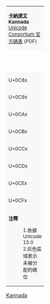 {| class="wikitable nounderlines" style="border-collapse:collapse;background:#FFFFFF;font-size:large;text-align:center"
| colspan="17" style="background:#F8F8F8;font-size:small" | '''[[卡納達文_(Unicode區段)|卡納達文]]'''<br />'''Kannada'''{{ref label|U0C80_as_of_Unicode_version|1}}{{ref label|U0C80_grey|2}}<br />[https://www.unicode.org/charts/PDF/U0C80.pdf Unicode Consortium 官方碼表] (PDF)
|- style="background:#F8F8F8;font-size:small"
| style="width:45pt" | &nbsp; || style="width:20pt"  | 0 || style="width:20pt"  | 1 || style="width:20pt"  | 2 || style="width:20pt"  | 3 || style="width:20pt"  | 4 || style="width:20pt"  | 5 || style="width:20pt"  | 6 || style="width:20pt"  | 7 || style="width:20pt"  | 8 || style="width:20pt"  | 9 || style="width:20pt"  | A || style="width:20pt"  | B || style="width:20pt"  | C || style="width:20pt"  | D || style="width:20pt"  | E || style="width:20pt"  | F
|-
| style="background:#F8F8F8;font-size:small" | U+0C8x
| title="U+0C80: KANNADA SIGN SPACING CANDRABINDU" | ಀ
| title="U+0C81: KANNADA SIGN CANDRABINDU" | ಁ
| title="U+0C82: KANNADA SIGN ANUSVARA" | ಂ
| title="U+0C83: KANNADA SIGN VISARGA" | ಃ
| title="U+0C84: KANNADA SIGN SIDDHAM" | ಄
| title="U+0C85: KANNADA LETTER A" | ಅ
| title="U+0C86: KANNADA LETTER AA" | ಆ
| title="U+0C87: KANNADA LETTER I" | ಇ
| title="U+0C88: KANNADA LETTER II" | ಈ
| title="U+0C89: KANNADA LETTER U" | ಉ
| title="U+0C8A: KANNADA LETTER UU" | ಊ
| title="U+0C8B: KANNADA LETTER VOCALIC R" | ಋ
| title="U+0C8C: KANNADA LETTER VOCALIC L" | ಌ
| title="Reserved" style="background-color:#CCCCCC;" |  
| title="U+0C8E: KANNADA LETTER E" | ಎ
| title="U+0C8F: KANNADA LETTER EE" | ಏ
|-
| style="background:#F8F8F8;font-size:small" | U+0C9x
| title="U+0C90: KANNADA LETTER AI" | ಐ
| title="Reserved" style="background-color:#CCCCCC;" |  
| title="U+0C92: KANNADA LETTER O" | ಒ
| title="U+0C93: KANNADA LETTER OO" | ಓ
| title="U+0C94: KANNADA LETTER AU" | ಔ
| title="U+0C95: KANNADA LETTER KA" | ಕ
| title="U+0C96: KANNADA LETTER KHA" | ಖ
| title="U+0C97: KANNADA LETTER GA" | ಗ
| title="U+0C98: KANNADA LETTER GHA" | ಘ
| title="U+0C99: KANNADA LETTER NGA" | ಙ
| title="U+0C9A: KANNADA LETTER CA" | ಚ
| title="U+0C9B: KANNADA LETTER CHA" | ಛ
| title="U+0C9C: KANNADA LETTER JA" | ಜ
| title="U+0C9D: KANNADA LETTER JHA" | ಝ
| title="U+0C9E: KANNADA LETTER NYA" | ಞ
| title="U+0C9F: KANNADA LETTER TTA" | ಟ
|-
| style="background:#F8F8F8;font-size:small" | U+0CAx
| title="U+0CA0: KANNADA LETTER TTHA" | ಠ
| title="U+0CA1: KANNADA LETTER DDA" | ಡ
| title="U+0CA2: KANNADA LETTER DDHA" | ಢ
| title="U+0CA3: KANNADA LETTER NNA" | ಣ
| title="U+0CA4: KANNADA LETTER TA" | ತ
| title="U+0CA5: KANNADA LETTER THA" | ಥ
| title="U+0CA6: KANNADA LETTER DA" | ದ
| title="U+0CA7: KANNADA LETTER DHA" | ಧ
| title="U+0CA8: KANNADA LETTER NA" | ನ
| title="Reserved" style="background-color:#CCCCCC;" |  
| title="U+0CAA: KANNADA LETTER PA" | ಪ
| title="U+0CAB: KANNADA LETTER PHA" | ಫ
| title="U+0CAC: KANNADA LETTER BA" | ಬ
| title="U+0CAD: KANNADA LETTER BHA" | ಭ
| title="U+0CAE: KANNADA LETTER MA" | ಮ
| title="U+0CAF: KANNADA LETTER YA" | ಯ
|-
| style="background:#F8F8F8;font-size:small" | U+0CBx
| title="U+0CB0: KANNADA LETTER RA" | ರ
| title="U+0CB1: KANNADA LETTER RRA" | ಱ
| title="U+0CB2: KANNADA LETTER LA" | ಲ
| title="U+0CB3: KANNADA LETTER LLA" | ಳ
| title="Reserved" style="background-color:#CCCCCC;" |  
| title="U+0CB5: KANNADA LETTER VA" | ವ
| title="U+0CB6: KANNADA LETTER SHA" | ಶ
| title="U+0CB7: KANNADA LETTER SSA" | ಷ
| title="U+0CB8: KANNADA LETTER SA" | ಸ
| title="U+0CB9: KANNADA LETTER HA" | ಹ
| title="Reserved" style="background-color:#CCCCCC;" |  
| title="Reserved" style="background-color:#CCCCCC;" |  
| title="U+0CBC: KANNADA SIGN NUKTA" | ಼
| title="U+0CBD: KANNADA SIGN AVAGRAHA" | ಽ
| title="U+0CBE: KANNADA VOWEL SIGN AA" | ಾ
| title="U+0CBF: KANNADA VOWEL SIGN I" | ಿ
|-
| style="background:#F8F8F8;font-size:small" | U+0CCx
| title="U+0CC0: KANNADA VOWEL SIGN II" | ೀ
| title="U+0CC1: KANNADA VOWEL SIGN U" | ು
| title="U+0CC2: KANNADA VOWEL SIGN UU" | ೂ
| title="U+0CC3: KANNADA VOWEL SIGN VOCALIC R" | ೃ
| title="U+0CC4: KANNADA VOWEL SIGN VOCALIC RR" | ೄ
| title="Reserved" style="background-color:#CCCCCC;" |  
| title="U+0CC6: KANNADA VOWEL SIGN E" | ೆ
| title="U+0CC7: KANNADA VOWEL SIGN EE" | ೇ
| title="U+0CC8: KANNADA VOWEL SIGN AI" | ೈ
| title="Reserved" style="background-color:#CCCCCC;" |  
| title="U+0CCA: KANNADA VOWEL SIGN O" | ೊ
| title="U+0CCB: KANNADA VOWEL SIGN OO" | ೋ
| title="U+0CCC: KANNADA VOWEL SIGN AU" | ೌ
| title="U+0CCD: KANNADA SIGN VIRAMA" | ್
| title="Reserved" style="background-color:#CCCCCC;" |  
| title="Reserved" style="background-color:#CCCCCC;" |  
|-
| style="background:#F8F8F8;font-size:small" | U+0CDx
| title="Reserved" style="background-color:#CCCCCC;" |  
| title="Reserved" style="background-color:#CCCCCC;" |  
| title="Reserved" style="background-color:#CCCCCC;" |  
| title="Reserved" style="background-color:#CCCCCC;" |  
| title="Reserved" style="background-color:#CCCCCC;" |  
| title="U+0CD5: KANNADA LENGTH MARK" | ೕ
| title="U+0CD6: KANNADA AI LENGTH MARK" | ೖ
| title="Reserved" style="background-color:#CCCCCC;" |  
| title="Reserved" style="background-color:#CCCCCC;" |  
| title="Reserved" style="background-color:#CCCCCC;" |  
| title="Reserved" style="background-color:#CCCCCC;" |  
| title="Reserved" style="background-color:#CCCCCC;" |  
| title="Reserved" style="background-color:#CCCCCC;" |  
| title="U+0CDD: KANNADA LETTER NAKAARA POLLU" | ೝ
| title="U+0CDE: KANNADA LETTER FA (alias KANNADA LETTER LLLA)" | ೞ
| title="Reserved" style="background-color:#CCCCCC;" |  
|-
| style="background:#F8F8F8;font-size:small" | U+0CEx
| title="U+0CE0: KANNADA LETTER VOCALIC RR" | ೠ
| title="U+0CE1: KANNADA LETTER VOCALIC LL" | ೡ
| title="U+0CE2: KANNADA VOWEL SIGN VOCALIC L" | ೢ
| title="U+0CE3: KANNADA VOWEL SIGN VOCALIC LL" | ೣ
| title="Reserved" style="background-color:#CCCCCC;" |  
| title="Reserved" style="background-color:#CCCCCC;" |  
| title="U+0CE6: KANNADA DIGIT ZERO" | ೦
| title="U+0CE7: KANNADA DIGIT ONE" | ೧
| title="U+0CE8: KANNADA DIGIT TWO" | ೨
| title="U+0CE9: KANNADA DIGIT THREE" | ೩
| title="U+0CEA: KANNADA DIGIT FOUR" | ೪
| title="U+0CEB: KANNADA DIGIT FIVE" | ೫
| title="U+0CEC: KANNADA DIGIT SIX" | ೬
| title="U+0CED: KANNADA DIGIT SEVEN" | ೭
| title="U+0CEE: KANNADA DIGIT EIGHT" | ೮
| title="U+0CEF: KANNADA DIGIT NINE" | ೯
|-
| style="background:#F8F8F8;font-size:small" | U+0CFx
| title="Reserved" style="background-color:#CCCCCC;" |  
| title="U+0CF1: KANNADA SIGN JIHVAMULIYA" | {{border|&nbsp;&#x0CF1;&nbsp;|style=dashed|color=black}}
| title="U+0CF2: KANNADA SIGN UPADHMANIYA" | {{border|&nbsp;&#x0CF2;&nbsp;|style=dashed|color=black}}
| title="U+0CF3: KANNADA SIGN COMBINING ANUSVARA ABOVE RIGHT" | &#x0CF3;
| title="Reserved" style="background-color:#CCCCCC;" |  
| title="Reserved" style="background-color:#CCCCCC;" |  
| title="Reserved" style="background-color:#CCCCCC;" |  
| title="Reserved" style="background-color:#CCCCCC;" |  
| title="Reserved" style="background-color:#CCCCCC;" |  
| title="Reserved" style="background-color:#CCCCCC;" |  
| title="Reserved" style="background-color:#CCCCCC;" |  
| title="Reserved" style="background-color:#CCCCCC;" |  
| title="Reserved" style="background-color:#CCCCCC;" |  
| title="Reserved" style="background-color:#CCCCCC;" |  
| title="Reserved" style="background-color:#CCCCCC;" |  
| title="Reserved" style="background-color:#CCCCCC;" |  
|-
| colspan="17" style="background:#F8F8F8;font-size:small;text-align:left" | '''注釋'''
:1.{{note|U0C80_as_of_Unicode_version}}依據 Unicode 15.0
:2.{{note|U0C80_grey}}灰色區域表示未被分配的碼位
|}<noinclude>
[[Category:Unicode模板|Kannada]]
{{Documentation|Template:Unicode chart/block documentation}}
</noinclude>